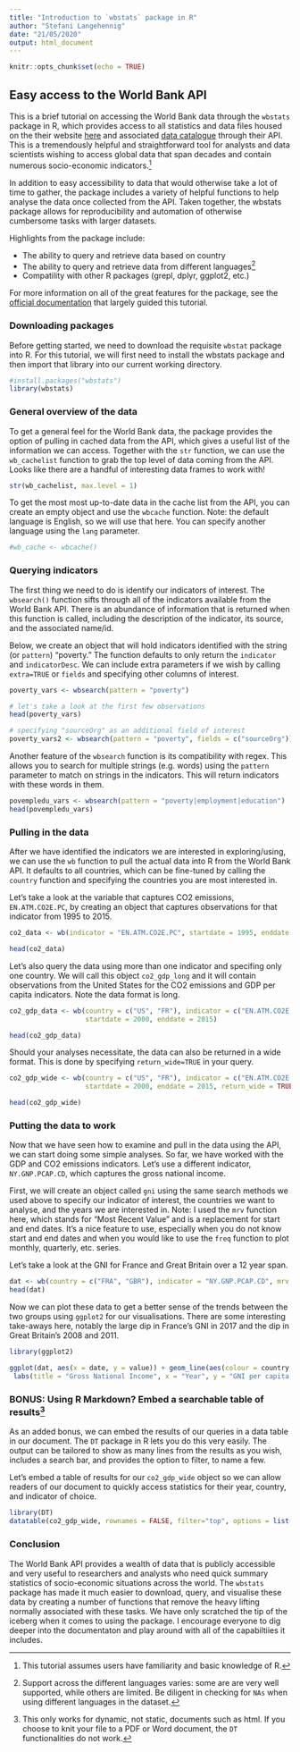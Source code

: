 ---
title: "Introduction to `wbstats` package in R"
author: "Stefani Langehennig"
date: "21/05/2020"
output: html_document
---

```{r setup, include=FALSE}
knitr::opts_chunk$set(echo = TRUE)
```

## Easy access to the World Bank API

This is a brief tutorial on accessing the World Bank data through the `wbstats` package in R, which provides access to all statistics and data files housed on the their website [here](http://data.worldbank.org/developers/api-overview) and associated [data catalogue](http://data.worldbank.org/developers/data-catalog-api) through their API. This is a tremendously helpful and straightforward tool for analysts and data scientists wishing to access global data that span decades and contain numerous socio-economic indicators.^[This tutorial assumes users have familiarity and basic knowledge of R.]

In addition to easy accessibility to data that would otherwise take a lot of time to gather, the package includes a variety of helpful functions to help analyse the data once collected from the API. Taken together, the wbstats package allows for reproducibility and automation of otherwise cumbersome tasks with larger datasets. 

Highlights from the package include:

* The ability to query and retrieve data based on country
* The ability to query and retrieve data from different languages^[Support across the different languages varies: some are are very well supported, while others are limited. Be diligent in checking for `NAs` when using different languages in the dataset.]
* Compatility with other R packages (grepl, dplyr, ggplot2, etc.)

For more information on all of the great features for the package, see the [official documentation](https://cran.r-project.org/web/packages/wbstats/wbstats.pdf) that largely guided this tutorial.

### Downloading packages 

Before getting started, we need to download the requisite `wbstat` package into R. For this tutorial, we will first need to install the wbstats package and then import that library into our current working directory.
```{r, warning=FALSE}
#install.packages("wbstats")
library(wbstats)
```

### General overview of the data

To get a general feel for the World Bank data, the package provides the option of pulling in cached data from the API, which gives a useful list of the information we can access. Together with the `str` function, we can use the `wb_cachelist` function to grab the top level of data coming from the API. Looks like there are a handful of interesting data frames to work with!

```{r, warning=FALSE}
str(wb_cachelist, max.level = 1)

```

To get the most most up-to-date data in the cache list from the API, you can create an empty object and use the `wbcache` function. Note: the default language is English, so we will use that here. You can specify another language using the `lang` parameter.

```{r}
#wb_cache <- wbcache()

```

### Querying indicators

The first thing we need to do is identify our indicators of interest. The `wbsearch()` function sifts through all of the indicators available from the World Bank API. There is an abundance of information that is returned when this function is called, including the description of the indicator, its source, and the associated name/id.

Below, we create an object that will hold indicators identified with the string (or `pattern`) "poverty." The function defaults to only return the `indicator` and `indicatorDesc`. We can include extra parameters if we wish by calling `extra=TRUE` or `fields` and specifying other columns of interest.

```{r}
poverty_vars <- wbsearch(pattern = "poverty")

# let's take a look at the first few observations
head(poverty_vars)

# specifying "sourceOrg" as an additional field of interest
poverty_vars2 <- wbsearch(pattern = "poverty", fields = c("sourceOrg"))

```

Another feature of the `wbsearch` function is its compatibility with regex. This allows you to search for multiple strings (e.g. words) using the `pattern` parameter to match on strings in the indicators. This will return indicators with these words in them.

```{r}
povempledu_vars <- wbsearch(pattern = "poverty|employment|education")
head(povempledu_vars)

```

### Pulling in the data

After we have identified the indicators we are interested in exploring/using, we can use the `wb` function to pull the actual data into R from the World Bank API. It defaults to all countries, which can be fine-tuned by calling the `country` function and specifying the countries you are most interested in.

Let's take a look at the variable that captures CO2 emissions, `EN.ATM.CO2E.PC`, by creating an object that captures observations for that indicator from 1995 to 2015.

```{r}
co2_data <- wb(indicator = "EN.ATM.CO2E.PC", startdate = 1995, enddate = 2015)

head(co2_data)

```

Let's also query the data using more than one indicator and specifing only one country. We will call this object `co2_gdp_long` and it will contain observations from the United States for the CO2 emissions and GDP per capita indicators. Note the data format is long.

```{r}
co2_gdp_data <- wb(country = c("US", "FR"), indicator = c("EN.ATM.CO2E.PC", "NY.GDP.MKTP.CD"),
                   startdate = 2000, enddate = 2015)

head(co2_gdp_data)
```
Should your analyses necessitate, the data can also be returned in a wide format. This is done by specifying `return_wide=TRUE` in your query.

```{r}
co2_gdp_wide <- wb(country = c("US", "FR"), indicator = c("EN.ATM.CO2E.PC", "NY.GDP.MKTP.CD"),
                   startdate = 2000, enddate = 2015, return_wide = TRUE)

head(co2_gdp_wide)
```

### Putting the data to work

Now that we have seen how to examine and pull in the data using the API, we can start doing some simple analyses. So far, we have worked with the GDP and CO2 emissions indicators. Let's use a different indicator, `NY.GNP.PCAP.CD`, which captures the gross national income. 

First, we will create an object called `gni` using the same search methods we used above to specify our indicator of interest, the countries we want to analyse, and the years we are interested in. Note: I used the `mrv` function here, which stands for "Most Recent Value" and is a replacement for start and end dates. It's a nice feature to use, especially when you do not know start and end dates and when you would like to use the `freq` function to plot monthly, quarterly, etc. series.

Let's take a look at the GNI for France and Great Britain over a 12 year span. 


```{r}
dat <- wb(country = c("FRA", "GBR"), indicator = "NY.GNP.PCAP.CD", mrv = 12)
head(dat)

```

Now we can plot these data to get a better sense of the trends between the two groups using `ggplot2` for our visualisations. There are some interesting take-aways here, notably the large dip in France's GNI in 2017 and the dip in Great Britain's 2008 and 2011. 

```{r}
library(ggplot2)

ggplot(dat, aes(x = date, y = value)) + geom_line(aes(colour = country, group = country)) +
 labs(title = "Gross National Income", x = "Year", y = "GNI per capita, Atlas method (current US$)")

```




### **BONUS**: Using R Markdown? Embed a searchable table of results^[This only works for dynamic, not static, documents such as html. If you choose to knit your file to a PDF or Word document, the `DT` functionalities do not work.]

As an added bonus, we can embed the results of our queries in a data table in our document. The `DT` package in R lets you do this very easily. The output can be tailored to show as many lines from the results as you wish, includes a search bar, and provides the option to filter, to name a few.

Let's embed a table of results for our `co2_gdp_wide` object so we can allow readers of our document to quickly access statistics for their year, country, and indicator of choice. 

```{r, warning=FALSE}
library(DT)
datatable(co2_gdp_wide, rownames = FALSE, filter="top", options = list(pageLength = 5, scrollX=T))
```

### Conclusion

The World Bank API provides a wealth of data that is publicly accessible and very useful to researchers and analysts who need quick summary statistics of socio-economic situations across the world. The `wbstats` package has made it much easier to download, query, and visualise these data by creating a number of functions that remove the heavy lifting normally associated with these tasks. We have only scratched the tip of the iceberg when it comes to using the package. I encourage everyone to dig deeper into the documentaton and play around with all of the capabiltiies it includes.
